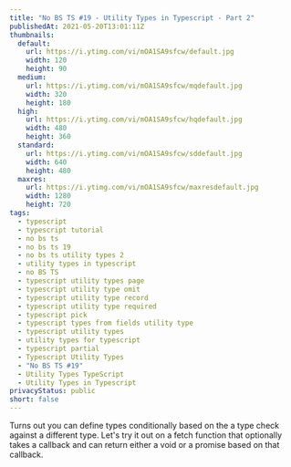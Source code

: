 ```yaml
---
title: "No BS TS #19 - Utility Types in Typescript - Part 2"
publishedAt: 2021-05-20T13:01:11Z
thumbnails:
  default:
    url: https://i.ytimg.com/vi/mOA1SA9sfcw/default.jpg
    width: 120
    height: 90
  medium:
    url: https://i.ytimg.com/vi/mOA1SA9sfcw/mqdefault.jpg
    width: 320
    height: 180
  high:
    url: https://i.ytimg.com/vi/mOA1SA9sfcw/hqdefault.jpg
    width: 480
    height: 360
  standard:
    url: https://i.ytimg.com/vi/mOA1SA9sfcw/sddefault.jpg
    width: 640
    height: 480
  maxres:
    url: https://i.ytimg.com/vi/mOA1SA9sfcw/maxresdefault.jpg
    width: 1280
    height: 720
tags:
  - typescript
  - typescript tutorial
  - no bs ts
  - no bs ts 19
  - no bs ts utility types 2
  - utility types in typescript
  - no BS TS
  - typescript utility types page
  - typescript utility type omit
  - typescript utility type record
  - typescript utility type required
  - typescript pick
  - typescript types from fields utility type
  - typescript utility types
  - utility types for typescript
  - typescript partial
  - Typescript Utility Types
  - "No BS TS #19"
  - Utility Types TypeScript
  - Utility Types in Typescript
privacyStatus: public
short: false
---
```

  
Turns out you can define types conditionally based on the a type check against a different type. Let's try it out on a fetch function that optionally takes a callback and can return either a void or a promise based on that callback.
